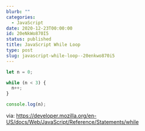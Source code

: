 ```yaml
---
blurb: ""
categories:
  - JavaScript
date: 2020-12-23T00:00:00
id: 20eNkWo870I5
status: published
title: JavaScript While Loop
type: post
slug: javascript-while-loop--20enkwo870i5
---
```



```javascript
let n = 0;

while (n < 3) {
  n++;
}

console.log(n);
```


via: https://developer.mozilla.org/en-US/docs/Web/JavaScript/Reference/Statements/while